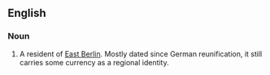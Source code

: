 ==English==

===Noun===
{{en-noun}}

# {{lb|en|dated|historical}} A resident of [[East Berlin]]. Mostly dated since German reunification, it still carries some currency as a regional identity.